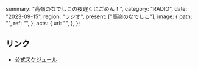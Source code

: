   summary: "高嶺のなでしこの夜遅くにごめん！",
  category: "RADIO",
  date: "2023-09-15",
  region: "ラジオ",
  present: ["高嶺のなでしこ"],
  image: {
    path: "",
    ref: "",
  },
  acts: {
    url: "",
  },
};

## リンク

- [公式スケジュール](https://takanenonadeshiko.jp/?p=1009)
